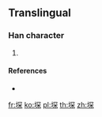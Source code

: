 ==Translingual==

===Han character===
{{Han char|rn=32|rad=土|as=08|sn=11|four=47191|canj=GBCD|ids=⿰土罙}}

# {{defn|Han|sort=土08}}

====References====
* {{Han ref|kx=0232.181|hdz=10458.101|uh=5814|ud=22548|bh=D4AE|bd=54446}}

[[fr:堔]]
[[ko:堔]]
[[pl:堔]]
[[th:堔]]
[[zh:堔]]